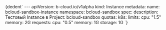 
<CodeBlock language="yaml">
  {dedent`
    ---
    apiVersion: b-cloud.io/v1alpha
    kind: Instance
    metadata:
      name: bcloud-sandbox-instance
      namespace: bcloud-sandbox
    spec:
      description: Тестовый Instance в Project: bcloud-sandbox
      quotas:
        k8s:
          limits:
            cpu: "1.5"
            memory: 2G
          requests:
            cpu: "0.5"
            memory: 1G
            storage: 1G
  `}
</CodeBlock>
